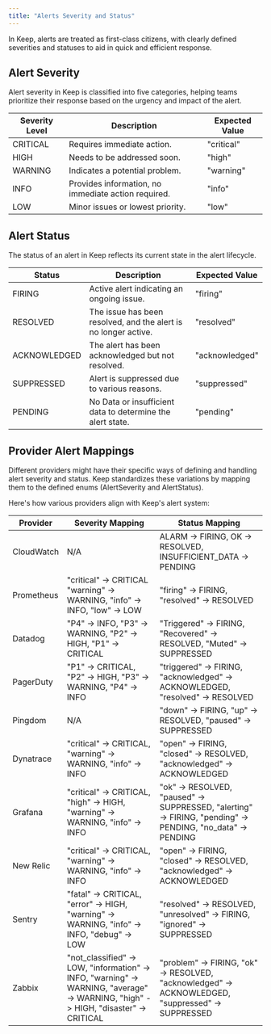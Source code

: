 ```yaml
---
title: "Alerts Severity and Status"
---
```


In Keep, alerts are treated as first-class citizens, with clearly defined severities and statuses to aid in quick and efficient response.

## Alert Severity
Alert severity in Keep is classified into five categories, helping teams prioritize their response based on the urgency and impact of the alert.

| Severity Level | Description                                           | Expected Value |
|----------------|-------------------------------------------------------|----------------|
| CRITICAL       | Requires immediate action.                            | "critical"     |
| HIGH           | Needs to be addressed soon.                           | "high"         |
| WARNING        | Indicates a potential problem.                        | "warning"      |
| INFO           | Provides information, no immediate action required.   | "info"         |
| LOW            | Minor issues or lowest priority.                      | "low"          |

## Alert Status
The status of an alert in Keep reflects its current state in the alert lifecycle.

| Status       | Description                                                                 | Expected Value |
|--------------|-----------------------------------------------------------------------------|----------------|
| FIRING       | Active alert indicating an ongoing issue.                                   | "firing"       |
| RESOLVED     | The issue has been resolved, and the alert is no longer active.             | "resolved"     |
| ACKNOWLEDGED | The alert has been acknowledged but not resolved.                           | "acknowledged" |
| SUPPRESSED   | Alert is suppressed due to various reasons.                                 | "suppressed"   |
| PENDING      | No Data or insufficient data to determine the alert state.                  | "pending"      |


## Provider Alert Mappings
Different providers might have their specific ways of defining and handling alert severity and status.
Keep standardizes these variations by mapping them to the defined enums (AlertSeverity and AlertStatus).

Here's how various providers align with Keep's alert system:

| Provider      | Severity Mapping                                                               | Status Mapping                                                                                                  |
|---------------|--------------------------------------------------------------------------------|-----------------------------------------------------------------------------------------------------------------|
| CloudWatch    | N/A                                                                            | ALARM -> FIRING, OK -> RESOLVED, INSUFFICIENT_DATA -> PENDING                                                   |
| Prometheus    | "critical" -> CRITICAL  "warning" -> WARNING, "info" -> INFO, "low" -> LOW     | "firing" -> FIRING, "resolved" -> RESOLVED                                                                     |
| Datadog       | "P4" -> INFO, "P3" -> WARNING, "P2" -> HIGH, "P1" -> CRITICAL                  | "Triggered" -> FIRING, "Recovered" -> RESOLVED, "Muted" -> SUPPRESSED                                          |
| PagerDuty     | "P1" -> CRITICAL, "P2" -> HIGH, "P3" -> WARNING, "P4" -> INFO                  | "triggered" -> FIRING, "acknowledged" -> ACKNOWLEDGED, "resolved" -> RESOLVED                                  |
| Pingdom       | N/A                                                                            | "down" -> FIRING, "up" -> RESOLVED, "paused" -> SUPPRESSED                                                      |
| Dynatrace     | "critical" -> CRITICAL, "warning" -> WARNING, "info" -> INFO                   | "open" -> FIRING, "closed" -> RESOLVED, "acknowledged" -> ACKNOWLEDGED                                         |
| Grafana       | "critical" -> CRITICAL, "high" -> HIGH, "warning" -> WARNING, "info" -> INFO   | "ok" -> RESOLVED, "paused" -> SUPPRESSED, "alerting" -> FIRING, "pending" -> PENDING, "no_data" -> PENDING     |
| New Relic     | "critical" -> CRITICAL, "warning" -> WARNING, "info" -> INFO                   | "open" -> FIRING, "closed" -> RESOLVED, "acknowledged" -> ACKNOWLEDGED                                         |
| Sentry        | "fatal" -> CRITICAL, "error" -> HIGH, "warning" -> WARNING, "info" -> INFO, "debug" -> LOW | "resolved" -> RESOLVED, "unresolved" -> FIRING, "ignored" -> SUPPRESSED |
| Zabbix        | "not_classified" -> LOW, "information" -> INFO, "warning" -> WARNING, "average" -> WARNING, "high" -> HIGH, "disaster" -> CRITICAL | "problem" -> FIRING, "ok" -> RESOLVED, "acknowledged" -> ACKNOWLEDGED, "suppressed" -> SUPPRESSED |
